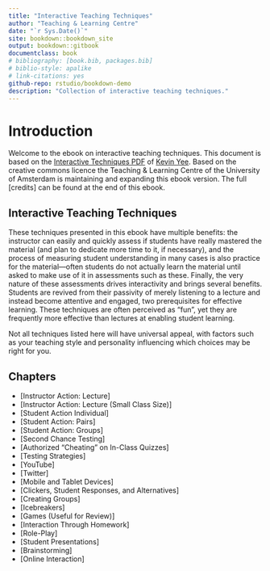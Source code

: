 ```yaml
--- 
title: "Interactive Teaching Techniques"
author: "Teaching & Learning Centre"
date: "`r Sys.Date()`"
site: bookdown::bookdown_site
output: bookdown::gitbook
documentclass: book
# bibliography: [book.bib, packages.bib]
# biblio-style: apalike
# link-citations: yes
github-repo: rstudio/bookdown-demo
description: "Collection of interactive teaching techniques."
---
```


# Introduction {#intro}

Welcome to the ebook on interactive teaching techniques. This document is based on the [Interactive Techniques PDF](https://www.usf.edu/atle/documents/handout-interactive-techniques.pdf) of [Kevin Yee](https://www.usf.edu/atle/about-us/kevin-yee.aspx). Based on the creative commons licence the Teaching & Learning Centre of the University of Amsterdam is maintaining and expanding this ebook version. The full [credits] can be found at the end of this ebook.

## Interactive Teaching Techniques

These techniques presented in this ebook have multiple benefits: the instructor can easily and quickly assess if students have really mastered the material (and plan to dedicate more time to it, if necessary), and the process of measuring student understanding in many cases is also practice for the material—often students do not actually learn the material until asked to make use of it in assessments such as these. Finally, the very nature of these assessments drives interactivity and brings several benefits. Students are revived from their passivity of merely listening to a lecture and instead become attentive and engaged, two prerequisites for effective learning. These techniques are often perceived as “fun”, yet they are frequently more effective than lectures at enabling student learning.

Not all techniques listed here will have universal appeal, with factors such as your teaching style and personality influencing which choices may be right for you.

## Chapters

* [Instructor Action: Lecture]
* [Instructor Action: Lecture (Small Class Size)]
* [Student Action Individual]
* [Student Action: Pairs]
* [Student Action: Groups]
* [Second Chance Testing]
* [Authorized “Cheating” on In-Class Quizzes]
* [Testing Strategies]
* [YouTube]
* [Twitter]
* [Mobile and Tablet Devices]
* [Clickers, Student Responses, and Alternatives]
* [Creating Groups]
* [Icebreakers]
* [Games (Useful for Review)]
* [Interaction Through Homework]
* [Role-Play]
* [Student Presentations]
* [Brainstorming]
* [Online Interaction]

